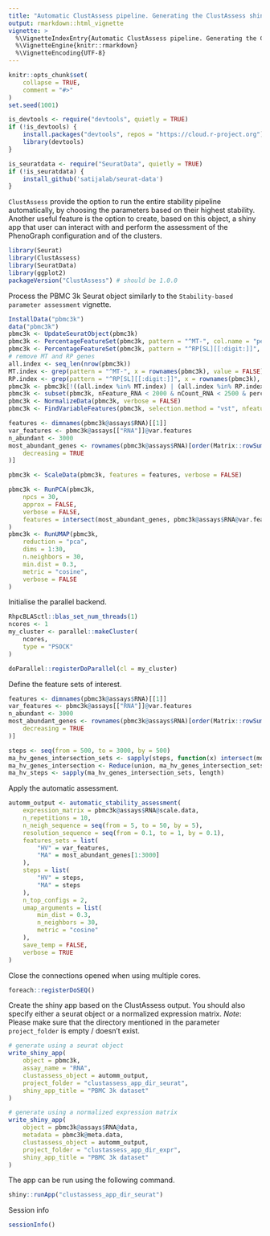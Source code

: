 ---
title: "Automatic ClustAssess pipeline. Generating the ClustAssess shiny-app"
output: rmarkdown::html_vignette
vignette: >
  %\VignetteIndexEntry{Automatic ClustAssess pipeline. Generating the ClustAssess shiny-app}
  %\VignetteEngine{knitr::rmarkdown}
  %\VignetteEncoding{UTF-8}
---

```{r, include = FALSE}
knitr::opts_chunk$set(
    collapse = TRUE,
    comment = "#>"
)
set.seed(1001)
```

```{r install, include = FALSE}
is_devtools <- require("devtools", quietly = TRUE)
if (!is_devtools) {
    install.packages("devtools", repos = "https://cloud.r-project.org")
    library(devtools)
}

is_seuratdata <- require("SeuratData", quietly = TRUE)
if (!is_seuratdata) {
    install_github('satijalab/seurat-data')
}
```

`ClustAssess` provide the option to run the entire stability pipeline automatically, by choosing the parameters based on their highest stability.
Another useful feature is the option to create, based on this object, a shiny app that user can interact with and perform the assessment of the PhenoGraph configuration and of the clusters.

```{r load}
library(Seurat)
library(ClustAssess)
library(SeuratData)
library(ggplot2)
packageVersion("ClustAssess") # should be 1.0.0
```

Process the PBMC 3k Seurat object similarly to the `Stability-based parameter assessment` vignette.

```{r}
InstallData("pbmc3k")
data("pbmc3k")
pbmc3k <- UpdateSeuratObject(pbmc3k)
pbmc3k <- PercentageFeatureSet(pbmc3k, pattern = "^MT-", col.name = "percent.mito")
pbmc3k <- PercentageFeatureSet(pbmc3k, pattern = "^RP[SL][[:digit:]]", col.name = "percent.rp")
# remove MT and RP genes
all.index <- seq_len(nrow(pbmc3k))
MT.index <- grep(pattern = "^MT-", x = rownames(pbmc3k), value = FALSE)
RP.index <- grep(pattern = "^RP[SL][[:digit:]]", x = rownames(pbmc3k), value = FALSE)
pbmc3k <- pbmc3k[!((all.index %in% MT.index) | (all.index %in% RP.index)), ]
pbmc3k <- subset(pbmc3k, nFeature_RNA < 2000 & nCount_RNA < 2500 & percent.mito < 7 & percent.rp > 7)
pbmc3k <- NormalizeData(pbmc3k, verbose = FALSE)
pbmc3k <- FindVariableFeatures(pbmc3k, selection.method = "vst", nfeatures = 3000, verbose = FALSE)

features <- dimnames(pbmc3k@assays$RNA)[[1]]
var_features <- pbmc3k@assays[["RNA"]]@var.features
n_abundant <- 3000
most_abundant_genes <- rownames(pbmc3k@assays$RNA)[order(Matrix::rowSums(pbmc3k@assays$RNA),
    decreasing = TRUE
)]

pbmc3k <- ScaleData(pbmc3k, features = features, verbose = FALSE)

pbmc3k <- RunPCA(pbmc3k,
    npcs = 30,
    approx = FALSE,
    verbose = FALSE,
    features = intersect(most_abundant_genes, pbmc3k@assays$RNA@var.features)
)
pbmc3k <- RunUMAP(pbmc3k,
    reduction = "pca",
    dims = 1:30,
    n.neighbors = 30,
    min.dist = 0.3,
    metric = "cosine",
    verbose = FALSE
)
```

Initialise the parallel backend.

```{r parallel_framwework}
RhpcBLASctl::blas_set_num_threads(1)
ncores <- 1
my_cluster <- parallel::makeCluster(
    ncores,
    type = "PSOCK"
)

doParallel::registerDoParallel(cl = my_cluster)
```

Define the feature sets of interest.

```{r feature_sets}
features <- dimnames(pbmc3k@assays$RNA)[[1]]
var_features <- pbmc3k@assays[["RNA"]]@var.features
n_abundant <- 3000
most_abundant_genes <- rownames(pbmc3k@assays$RNA)[order(Matrix::rowSums(pbmc3k@assays$RNA),
    decreasing = TRUE
)]

steps <- seq(from = 500, to = 3000, by = 500)
ma_hv_genes_intersection_sets <- sapply(steps, function(x) intersect(most_abundant_genes[1:x], var_features[1:x]))
ma_hv_genes_intersection <- Reduce(union, ma_hv_genes_intersection_sets)
ma_hv_steps <- sapply(ma_hv_genes_intersection_sets, length)
```

Apply the automatic assessment.

```{r automatic_run, warning = FALSE, cache = FALSE}
automm_output <- automatic_stability_assessment(
    expression_matrix = pbmc3k@assays$RNA@scale.data,
    n_repetitions = 10,
    n_neigh_sequence = seq(from = 5, to = 50, by = 5),
    resolution_sequence = seq(from = 0.1, to = 1, by = 0.1),
    features_sets = list(
        "HV" = var_features,
        "MA" = most_abundant_genes[1:3000]
    ),
    steps = list(
        "HV" = steps,
        "MA" = steps
    ),
    n_top_configs = 2,
    umap_arguments = list(
        min_dist = 0.3,
        n_neighbors = 30,
        metric = "cosine"
    ),
    save_temp = FALSE,
    verbose = TRUE
)
```

Close the connections opened when using multiple cores.
```{r remove_parallel}
foreach::registerDoSEQ()
```

Create the shiny app based on the ClustAssess output. You should also specify either a seurat object or a normalized expression matrix.
*Note*: Please make sure that the directory mentioned in the parameter `project_folder` is empty / doesn't exist.
```{r generate_app, eval = FALSE}
# generate using a seurat object
write_shiny_app(
    object = pbmc3k,
    assay_name = "RNA",
    clustassess_object = automm_output,
    project_folder = "clustassess_app_dir_seurat",
    shiny_app_title = "PBMC 3k dataset"
)

# generate using a normalized expression matrix
write_shiny_app(
    object = pbmc3k@assays$RNA@data,
    metadata = pbmc3k@meta.data,
    clustassess_object = automm_output,
    project_folder = "clustassess_app_dir_expr",
    shiny_app_title = "PBMC 3k dataset"
)
```

The app can be run using the following command.

```{r run_app, eval = FALSE}
shiny::runApp("clustassess_app_dir_seurat")
```

Session info
```{r ses_info}
sessionInfo()
```